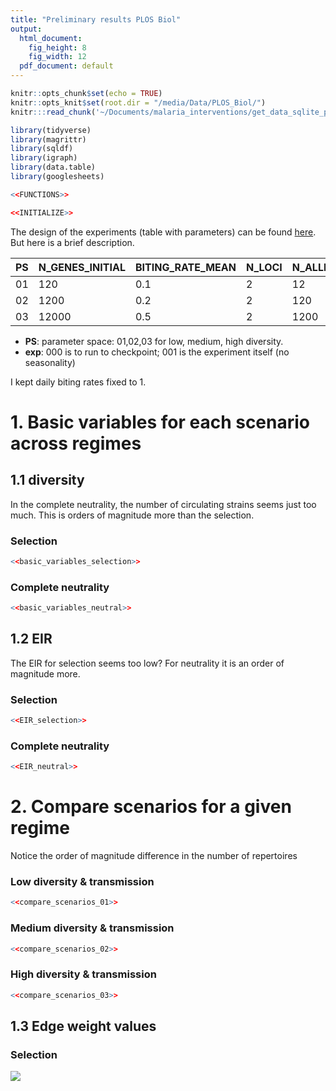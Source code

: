 ```yaml
---
title: "Preliminary results PLOS Biol"
output:
  html_document: 
    fig_height: 8
    fig_width: 12
  pdf_document: default
---
```


```r
knitr::opts_chunk$set(echo = TRUE)
knitr::opts_knit$set(root.dir = "/media/Data/PLOS_Biol/")
knitr:::read_chunk('~/Documents/malaria_interventions/get_data_sqlite_plosbiol.R')
```

```r
library(tidyverse)
library(magrittr)
library(sqldf)
library(igraph)
library(data.table)
library(googlesheets)
```

```r
<<FUNCTIONS>>

<<INITIALIZE>>
```

The design of the experiments (table with parameters) can be found [here](https://docs.google.com/spreadsheets/d/1OgWI-aBrAkT7gW2lbIBxsgRdyWgYO-9mNV6n3dtclTg/edit?usp=sharing). But here is a brief description.

|PS | N_GENES_INITIAL | BITING_RATE_MEAN | N_LOCI | N_ALLELES_INITIAL|
|---|-----------------|-----------------|--------|-------------------|
|01 |   120           |      0.1        |   2    | 12                |
|02 |   1200          |      0.2        |   2    | 120               |  
|03 |   12000         |      0.5        |   2    | 1200              |

* **PS**: parameter space: 01,02,03 for low, medium, high diversity.
* **exp**: 000 is to run to checkpoint; 001 is the experiment itself (no seasonality)


I kept daily biting rates fixed to 1.

# 1. Basic variables for each scenario across regimes

## 1.1 diversity

In the complete neutrality, the number of circulating strains seems just too much. This is orders of magnitude more than the selection.

### Selection
```r
<<basic_variables_selection>>
```

### Complete neutrality 

```r
<<basic_variables_neutral>>
```

## 1.2 EIR
The EIR for selection seems too low? For neutrality it is an order of magnitude more.

### Selection
```r
<<EIR_selection>>
```

### Complete neutrality 

```r
<<EIR_neutral>>
```


# 2. Compare scenarios for a given regime

Notice the order of magnitude difference in the number of repertoires

### Low diversity & transmission
```r
<<compare_scenarios_01>>
```

### Medium diversity & transmission
```r
<<compare_scenarios_02>>
```

### High diversity & transmission
```r
<<compare_scenarios_03>>
```

## 1.3 Edge weight values

### Selection
![](/media/Data/PLOS_Biol/Edge_weights_distributions_S.png)

<!-- ```{r Edge_weights_distributions_S, cache=TRUE, echo=FALSE, fig.width=16,fig.height=9,dpi=96,out.width="1920px",out.height="1080px"} -->
<!-- <<Edge_weights_distributions_S>> -->
<!-- ``` -->

<!-- ### Complete neutrality -->
<!-- ```{r Edge_weights_distributions_N, cache=TRUE, echo=FALSE, fig.width=16,fig.height=9,dpi=96,out.width="1920px",out.height="1080px"} -->
<!-- <<Edge_weights_distributions_N>> -->
<!-- ``` -->